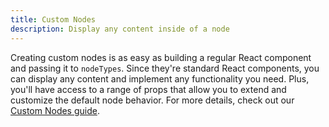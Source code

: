 ---
title: Custom Nodes
description: Display any content inside of a node
---

Creating custom nodes is as easy as building a regular React component and passing it to `nodeTypes`. Since they're standard React components, you can display any content and implement any functionality you need. Plus, you'll have access to a range of props that allow you to extend and customize the default node behavior. For more details, check out our [Custom Nodes guide](/learn/customization/custom-nodes).

<RemoteCodeViewer route="examples/nodes/custom-node" framework="react" />
